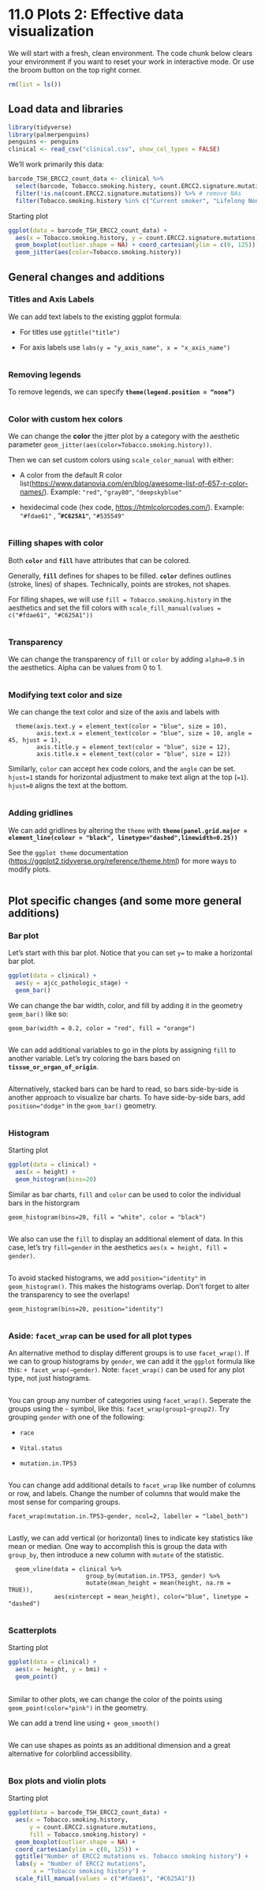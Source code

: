# 11.0 Plots 2: Effective data visualization

We will start with a fresh, clean environment. The code chunk below clears your environment if you want to reset your work in interactive mode. Or use the broom button on the top right corner.

```r
rm(list = ls())
```

## Load data and libraries

```r
library(tidyverse) 
library(palmerpenguins) 
penguins <- penguins
clinical <- read_csv("clinical.csv", show_col_types = FALSE)
```

We'll work primarily this data:

```r
barcode_TSH_ERCC2_count_data <- clinical %>% 
  select(barcode, Tobacco.smoking.history, count.ERCC2.signature.mutations) %>%
  filter(!is.na(count.ERCC2.signature.mutations)) %>% # remove NAs
  filter(Tobacco.smoking.history %in% c("Current smoker", "Lifelong Non-smoker")) # filter
```

Starting plot

```r
ggplot(data = barcode_TSH_ERCC2_count_data) + 
  aes(x = Tobacco.smoking.history, y = count.ERCC2.signature.mutations) + 
  geom_boxplot(outlier.shape = NA) + coord_cartesian(ylim = c(0, 125)) +
  geom_jitter(aes(color=Tobacco.smoking.history))
```

## General changes and additions

### Titles and Axis Labels

We can add text labels to the existing ggplot formula:

-   For titles use `ggtitle("title")`

-   For axis labels use `labs(y = "y_axis_name", x = "x_axis_name")`

```r

```

### Removing legends

To remove legends, we can specify **`theme(legend.position = “none”)`**

```r


```

### Color with custom hex colors

We can change the **color** the jitter plot by a category with the aesthetic parameter `geom_jitter(aes(color=Tobacco.smoking.history))`.

Then we can set custom colors using `scale_color_manual` with either:

-   A color from the default R color list(<https://www.datanovia.com/en/blog/awesome-list-of-657-r-color-names/>). Example: `"red"`, `"gray80"`, `"deepskyblue"`

-   hexidecimal code (hex code, <https://htmlcolorcodes.com/>). Example: `"#fdae61"` , "**`#C625A1"`**, `"#535549"`

```r



```

### Filling shapes with color

Both **`color`** and **`fill`** have attributes that can be colored.

Generally, **`fill`** defines for shapes to be filled. **`color`** defines outlines (stroke, lines) of shapes. Technically, points are strokes, not shapes.

For filling shapes, we will use `fill = Tobacco.smoking.history` in the aesthetics and set the fill colors with `scale_fill_manual(values = c("#fdae61", "#C625A1"))`

```r

```

### Transparency

We can change the transparency of `fill` or `color` by adding `alpha=0.5` in the aesthetics. Alpha can be values from 0 to 1.

```r

```

### Modifying text color and size

We can change the text color and size of the axis and labels with

```         
  theme(axis.text.y = element_text(color = "blue", size = 10),
        axis.text.x = element_text(color = "blue", size = 10, angle = 45, hjust = 1),
        axis.title.y = element_text(color = "blue", size = 12),
        axis.title.x = element_text(color = "blue", size = 12))
```

Similarly, `color` can accept hex code colors, and the `angle` can be set. `hjust=1` stands for horizontal adjustment to make text align at the top (`=1`). `hjust=0` aligns the text at the bottom.

```r

```

### Adding gridlines

We can add gridlines by altering the `theme` with **`theme(panel.grid.major = element_line(colour = "black", linetype="dashed",linewidth=0.25))`**

See the `ggplot theme` documentation (<https://ggplot2.tidyverse.org/reference/theme.html>) for more ways to modify plots.

```r

```

## Plot specific changes (and some more general additions)

### Bar plot

Let's start with this bar plot. Notice that you can set `y=` to make a horizontal bar plot.

```r
ggplot(data = clinical) + 
  aes(y = ajcc_pathologic_stage) + 
  geom_bar()
```

We can change the bar width, color, and fill by adding it in the geometry `geom_bar()` like so:

```         
geom_bar(width = 0.2, color = "red", fill = "orange")
```

```r

```

We can add additional variables to go in the plots by assigning `fill` to another variable. Let's try coloring the bars based on **`tissue_or_organ_of_origin`**.

```r

```

Alternatively, stacked bars can be hard to read, so bars side-by-side is another approach to visualize bar charts. To have side-by-side bars, add `position="dodge"` in the `geom_bar()` geometry.

```r

```

### Histogram

Starting plot

```r
ggplot(data = clinical) + 
  aes(x = height) + 
  geom_histogram(bins=20)
```

Similar as bar charts, `fill` and `color` can be used to color the individual bars in the historgram

```         
geom_histogram(bins=20, fill = "white", color = "black")
```

```r

```

We also can use the `fill` to display an additional element of data. In this case, let's try `fill=gender` in the aesthetics `aes(x = height, fill = gender)`.

```r

```

To avoid stacked histograms, we add `position="identity"` in `geom_histogram()`. This makes the histograms overlap. Don't forget to alter the transparency to see the overlaps!

```         
geom_histogram(bins=20, position="identity")
```

```r

```



### Aside: `facet_wrap` can be used for all plot types

An alternative method to display different groups is to use `facet_wrap()`. If we can to group histograms by `gender`, we can add it the `ggplot` formula like this: `+ facet_wrap(~gender)`. Note: `facet_wrap()` can be used for any plot type, not just histograms.

```r

```

You can group any number of categories using `facet_wrap()`. Seperate the groups using the `~` symbol, like this: `facet_wrap(group1~group2)`. Try grouping `gender` with one of the following:

-   `race`

-   `Vital.status`

-   `mutation.in.TP53`

```r

```

You can change add additional details to `facet_wrap` like number of columns or row, and labels. Change the number of columns that would make the most sense for comparing groups.

```         
facet_wrap(mutation.in.TP53~gender, ncol=2, labeller = "label_both")
```

```r


```

Lastly, we can add vertical (or horizontal) lines to indicate key statistics like mean or median. One way to accomplish this is group the data with `group_by`, then introduce a new column with `mutate` of the statistic.

```         
  geom_vline(data = clinical %>% 
                      group_by(mutation.in.TP53, gender) %>% 
                      mutate(mean_height = mean(height, na.rm = TRUE)), 
             aes(xintercept = mean_height), color="blue", linetype = "dashed")
```

```r

```

### Scatterplots

Starting plot

```r
ggplot(data = clinical) + 
  aes(x = height, y = bmi) +
  geom_point()
  
```

Similar to other plots, we can change the color of the points using `geom_point(color="pink")` in the geometry.

We can add a trend line using `+ geom_smooth()`

```r

```

We can use shapes as points as an additional dimension and a great alternative for colorblind accessibility.

```r

```

### Box plots and violin plots

Starting plot

```r
ggplot(data = barcode_TSH_ERCC2_count_data) + 
  aes(x = Tobacco.smoking.history, 
      y = count.ERCC2.signature.mutations,
      fill = Tobacco.smoking.history) + 
  geom_boxplot(outlier.shape = NA) + 
  coord_cartesian(ylim = c(0, 125)) +
  ggtitle("Number of ERCC2 mutations vs. Tobacco smoking history") + 
  labs(y = "Number of ERCC2 mutations", 
       x = "Tobacco smoking history") + 
  scale_fill_manual(values = c("#fdae61", "#C625A1"))

```

```r

```
